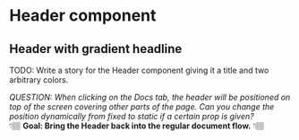 

<Meta title="Components/Header" component={Header} />

# Header component

## Header with gradient headline

TODO: Write a story for the Header component giving it a title and two arbitrary colors.

_QUESTION: When clicking on the Docs tab, the header will be positioned on top of the screen covering other parts of the page.
Can you change the position dynamically from fixed to static if a certain prop is given?_  
👇🏽 **Goal: Bring the Header back into the regular document flow.** 👇🏽
